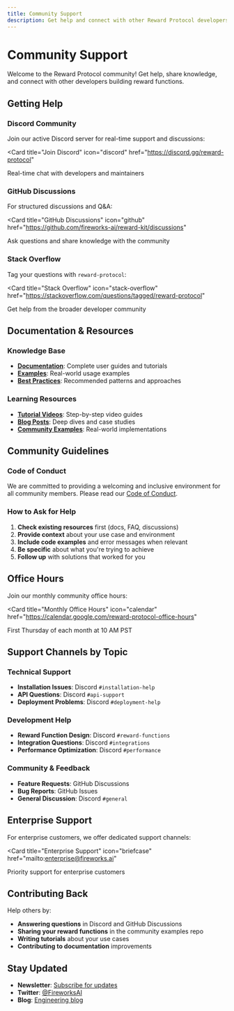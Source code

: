 ```yaml
---
title: Community Support
description: Get help and connect with other Reward Protocol developers
---
```


# Community Support

Welcome to the Reward Protocol community! Get help, share knowledge, and connect with other developers building reward functions.

## Getting Help

### Discord Community
Join our active Discord server for real-time support and discussions:

<Card
  title="Join Discord"
  icon="discord"
  href="https://discord.gg/reward-protocol"
>
  Real-time chat with developers and maintainers
</Card>

### GitHub Discussions
For structured discussions and Q&A:

<Card
  title="GitHub Discussions"
  icon="github"
  href="https://github.com/fireworks-ai/reward-kit/discussions"
>
  Ask questions and share knowledge with the community
</Card>

### Stack Overflow
Tag your questions with `reward-protocol`:

<Card
  title="Stack Overflow"
  icon="stack-overflow"
  href="https://stackoverflow.com/questions/tagged/reward-protocol"
>
  Get help from the broader developer community
</Card>

## Documentation & Resources

### Knowledge Base
- **[Documentation](/quickstart)**: Complete user guides and tutorials
- **[Examples](/examples/overview)**: Real-world usage examples
- **[Best Practices](/development/getting-started)**: Recommended patterns and approaches

### Learning Resources
- **[Tutorial Videos](https://youtube.com/reward-protocol)**: Step-by-step video guides
- **[Blog Posts](https://blog.fireworks.ai/tag/reward-protocol)**: Deep dives and case studies
- **[Community Examples](https://github.com/fireworks-ai/reward-examples)**: Real-world implementations

## Community Guidelines

### Code of Conduct
We are committed to providing a welcoming and inclusive environment for all community members. Please read our [Code of Conduct](https://github.com/fireworks-ai/reward-kit/blob/main/CODE_OF_CONDUCT.md).

### How to Ask for Help
1. **Check existing resources** first (docs, FAQ, discussions)
2. **Provide context** about your use case and environment
3. **Include code examples** and error messages when relevant
4. **Be specific** about what you're trying to achieve
5. **Follow up** with solutions that worked for you

## Office Hours

Join our monthly community office hours:

<Card
  title="Monthly Office Hours"
  icon="calendar"
  href="https://calendar.google.com/reward-protocol-office-hours"
>
  First Thursday of each month at 10 AM PST
</Card>

## Support Channels by Topic

### Technical Support
- **Installation Issues**: Discord `#installation-help`
- **API Questions**: Discord `#api-support`
- **Deployment Problems**: Discord `#deployment-help`

### Development Help
- **Reward Function Design**: Discord `#reward-functions`
- **Integration Questions**: Discord `#integrations`
- **Performance Optimization**: Discord `#performance`

### Community & Feedback
- **Feature Requests**: GitHub Discussions
- **Bug Reports**: GitHub Issues
- **General Discussion**: Discord `#general`

## Enterprise Support

For enterprise customers, we offer dedicated support channels:

<Card
  title="Enterprise Support"
  icon="briefcase"
  href="mailto:enterprise@fireworks.ai"
>
  Priority support for enterprise customers
</Card>

## Contributing Back

Help others by:
- **Answering questions** in Discord and GitHub Discussions
- **Sharing your reward functions** in the community examples repo
- **Writing tutorials** about your use cases
- **Contributing to documentation** improvements

## Stay Updated

- **Newsletter**: [Subscribe for updates](https://fireworks.ai/newsletter)
- **Twitter**: [@FireworksAI](https://twitter.com/FireworksAI)
- **Blog**: [Engineering blog](https://blog.fireworks.ai)